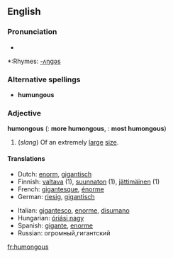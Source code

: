 ==English==

===Pronunciation===
*{{audio|en-us-humongous.ogg|Audio (US)}}

*:Rhymes: [[Rhymes:English:-ʌŋɡəs|-ʌŋɡəs]]

===Alternative spellings===
*'''humungous'''

===Adjective===
'''humongous''' ({{compar}}: '''more humongous''', {{superl}}: '''most humongous''')
#(''slang'') Of an extremely [[large]] [[size]].

====Translations====
{{top}}
*Dutch: [[enorm]], [[gigantisch]]
*Finnish: [[valtava]] (1), [[suunnaton]] (1), [[jättimäinen]] (1)
*French: [[gigantesque]], [[énorme]]
*German: [[riesig]], [[gigantisch]]
{{mid}}
*Italian: [[gigantesco]], [[enorme#Italian|enorme]], [[disumano]]
*Hungarian: [[óriási nagy]]
*Spanish: [[gigante]], [[enorme#Spanish|enorme]]
*Russian: огромный,гигантский
{{bottom}}

[[fr:humongous]]